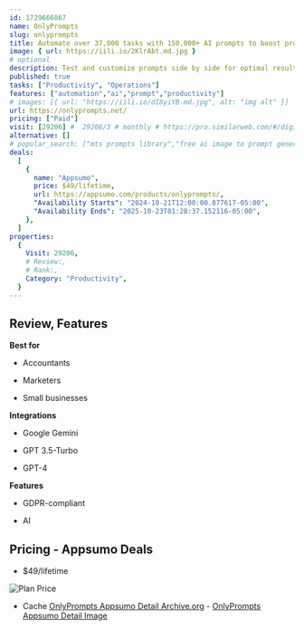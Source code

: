 ```yaml
---
id: 1729666867
name: OnlyPrompts
slug: onlyprompts
title: Automate over 37,000 tasks with 150,000+ AI prompts to boost productivity
image: { url: https://iili.io/2KlrAbt.md.jpg }
# optional
description: Test and customize prompts side by side for optimal resultsAutomate over 37,000 tasks with 150,000+ ready-made prompts
published: true
tasks: ["Productivity", "Operations"]
features: ["automation","ai","prompt","productivity"]
# images: [{ url: "https://iili.io/dI8yiYB.md.jpg", alt: "img alt" }]
url: https://onlyprompts.net/
pricing: ["Paid"]
visit: [29206] #  29206/3 # monthly # https://pro.similarweb.com/#/digitalsuite/websiteanalysis/home
alternative: []
# popular_search: ["mts prompts library","free ai image to prompt generator","best prompt generators","imporove my prompt prompts","prompts to generate ai images pdf"]
deals:
  [
    {
      name: "Appsumo",
      price: $49/lifetime,
      url: https://appsumo.com/products/onlyprompts/,
      "Availability Starts": "2024-10-21T12:00:00.877617-05:00",
      "Availability Ends": "2025-10-23T01:28:37.152116-05:00",
    },
  ]
properties:
  {
    Visit: 29206,
    # Review:,
    # Rank:,
    Category: "Productivity",
  }
---
```


## Review, Features

 

**Best for**

- Accountants

- Marketers

- Small businesses

**Integrations**

- Google Gemini

- GPT 3.5-Turbo

- GPT-4

**Features**

- GDPR-compliant

- AI

## Pricing - Appsumo Deals

- $49/lifetime

<Img src="https://iili.io/2K0oVf9.png" alt="Plan Price" />

- Cache [OnlyPrompts Appsumo Detail Archive.org](https://web.archive.org/web/*/https://appsumo.com/products/onlyprompts/) - [OnlyPrompts Appsumo Detail Image](https://iili.io/2K0o6Ja.png)
